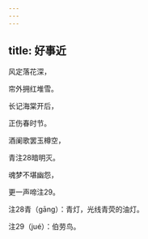 ```yaml
---
---
---
```

title: 好事近
---







风定落花深，

帘外拥红堆雪。

长记海棠开后，

正伤春时节。

酒阑歌罢玉樽空，

青注28暗明灭。

魂梦不堪幽怨，

更一声啼注29。





注28青（gāng）：青灯，光线青荧的油灯。

注29（jué）：伯劳鸟。